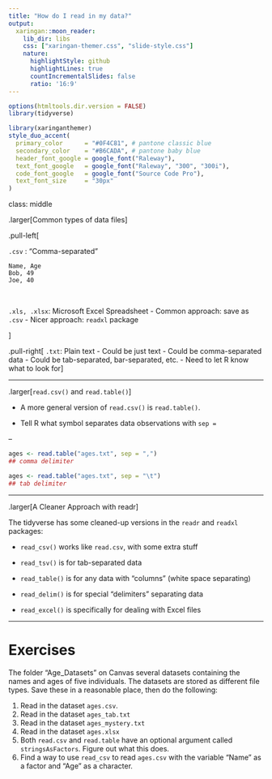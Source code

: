 ```yaml
---
title: "How do I read in my data?"
output:
  xaringan::moon_reader:
    lib_dir: libs
    css: ["xaringan-themer.css", "slide-style.css"]
    nature:
      highlightStyle: github
      highlightLines: true
      countIncrementalSlides: false
      ratio: '16:9'
---
```


```r
options(htmltools.dir.version = FALSE)
library(tidyverse)
```

```r
library(xaringanthemer)
style_duo_accent(
  primary_color      = "#0F4C81", # pantone classic blue
  secondary_color    = "#B6CADA", # pantone baby blue
  header_font_google = google_font("Raleway"),
  text_font_google   = google_font("Raleway", "300", "300i"),
  code_font_google   = google_font("Source Code Pro"),
  text_font_size     = "30px"
)
```


class: middle

.larger[Common types of data files]

.pull-left[

`.csv` :  "Comma-separated"
```
Name, Age
Bob, 49
Joe, 40
```
</br>

`.xls, .xlsx`:  Microsoft Excel Spreadsheet
  - Common approach: save as `.csv`
  - Nicer approach:  `readxl` package

]

.pull-right[
`.txt`:  Plain text
  - Could be just text
  - Could be comma-separated data
  - Could be tab-separated, bar-separated, etc.
  - Need to let R know what to look for
]

---

.larger[`read.csv()` and `read.table()`]

- A more general version of `read.csv()` is `read.table()`.

- Tell R what symbol separates data observations with `sep = `

--

```r
ages <- read.table("ages.txt", sep = ",")
## comma delimiter 

ages <- read.table("ages.txt", sep = "\t")  
## tab delimiter
```

---

.larger[A Cleaner Approach with readr]

The tidyverse has some cleaned-up versions in the `readr` and `readxl` packages: 

- `read_csv()` works like `read.csv`, with some extra stuff

- `read_tsv()` is for tab-separated data

- `read_table()` is for any data with "columns" (white space separating)

- `read_delim()` is for special "delimiters" separating data

- `read_excel()` is specifically for dealing with Excel files

---

# Exercises

The folder "Age_Datasets" on Canvas several datasets containing the names and
ages of five individuals.  The datasets are stored as different file types.
Save these in a reasonable place, then do the following:

1. Read in the dataset `ages.csv`.
2. Read in the dataset `ages_tab.txt`
3. Read in the dataset `ages_mystery.txt`
4. Read in the dataset `ages.xlsx`
5. Both `read.csv` and `read.table` have an optional argument called `stringsAsFactors`.  Figure out what this does.
6. Find a way to use `read_csv` to read `ages.csv` with the variable "Name" as a factor and "Age" as a character.
